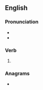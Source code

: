 ==English==

===Pronunciation===
* {{IPA|en|/ɹɛsts/}}
* {{homophones|en|rests}}

===Verb===
{{head|en|verb form}}

# {{en-third-person singular of|wrest}}

===Anagrams===
* {{anagrams|en|a=ersstw|strews|wersts}}